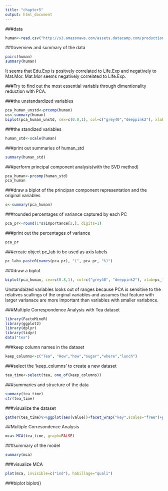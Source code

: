 ```yaml
---
title: "chapter5"
output: html_document
---
```


###data
```r
human<-read.csv("http://s3.amazonaws.com/assets.datacamp.com/production/course_2218/datasets/human2.txt", sep=',', header= TRUE)

```

###overview and summary of the data
```r
pairs(human)
summary(human)
```



It seems that Edu.Exp is positvely correlated to Life.Exp and negatively to Mat.Mor.
Mat.Mor seems negatively correlated to Life.Exp. 

###Try to find out the most essential variabls through dimentionality reduction with PCA. 

###the unstandardized variables

```r
pca_human_unstd<-prcomp(human)
us<-summary(human)
biplot(pca_human_unstd, cex=c(0.8,1), col=c("grey40","deeppink2"), xlab="PC1", ylab="PC2")
```

###the standized variables
```r
human_std<-scale(human)
```
###print out summaries of human_std
```r
summary(human_std)
```
###perform principal component analysis(with the SVD method)
```r
pca_human<-prcomp(human_std)
pca_human
```
###draw a biplot of the principan component representation and the original variables
```r
s<-summary(pca_human)
```
###rounded percentages of variance captured by each PC
```r
pca_pr<-round(1*s$importance[2,], digits=1)
```
###print out the percentages of variance
```r
pca_pr
```
###create object pc_lab to be used as axis labels
```r
pc_lab<-paste0(names(pca_pr), "(", pca_pr, "%)")
```
###draw a biplot
```r
biplot(pca_human, cex=c(0.8,1), col=c("grey40", "deeppink2"), xlab=pc_lab[1], ylab=pc_lab[2])
```

Unstandaized variables looks out of ranges because PCA is sensitive to the relatives scallings of the orginal variables and assumes that feature with larger varianace are more important than variables with smaller variabnce. 


###Multiple Correspondence Analysis with Tea dataset

```r
library(FactoMineR)
library(ggplot2)
library(dplyr)
library(tidyr)
data("tea")
```

###keep column names in the dataset
```r
keep_columns<-c("Tea", "How","how","sugar","where","lunch")
```
###select the 'keep_columns' to create a new dataset
```r
tea_time<-select(tea, one_of(keep_columns))
```
###summaries and structure of the data
```r
summary(tea_time)
str(tea_time)
```
###visualize the dataset
```r
gather(tea_time)%>%ggplot(aes(value))+facet_wrap("key",scales="free")+geom_bar()
```

##Multiple Corresondence Analysis
```r
mca<-MCA(tea_time, graph=FALSE)
```
###summary of the model
```r
summary(mca)
```
###visualize MCA
```r
plot(mca, invisible=c("ind"), habillage="quali")
```
###biplot
biplot()